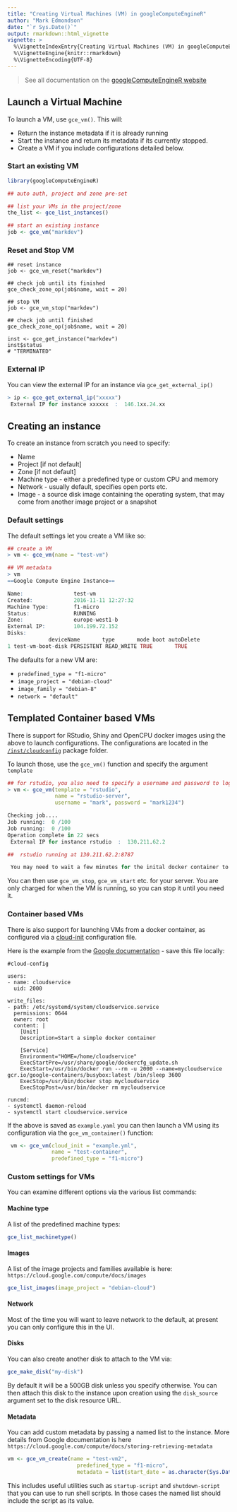 ```yaml
---
title: "Creating Virtual Machines (VM) in googleComputeEngineR"
author: "Mark Edmondson"
date: "`r Sys.Date()`"
output: rmarkdown::html_vignette
vignette: >
  %\VignetteIndexEntry{Creating Virtual Machines (VM) in googleComputeEngineR}
  %\VignetteEngine{knitr::rmarkdown}
  %\VignetteEncoding{UTF-8}
---
```


> See all documentation on the [googleComputeEngineR website](https://cloudyr.github.io/googleComputeEngineR/)

## Launch a Virtual Machine

To launch a VM, use `gce_vm()`. This will:

* Return the instance metadata if it is already running
* Start the instance and return its metadata if its currently stopped.
* Create a VM if you include configurations detailed below.


### Start an existing VM

```r
library(googleComputeEngineR)

## auto auth, project and zone pre-set

## list your VMs in the project/zone
the_list <- gce_list_instances()

## start an existing instance
job <- gce_vm("markdev")

``` 

### Reset and Stop VM

```
## reset instance
job <- gce_vm_reset("markdev")
  
## check job until its finished
gce_check_zone_op(job$name, wait = 20)
  
## stop VM
job <- gce_vm_stop("markdev")
  
## check job until finished
gce_check_zone_op(job$name, wait = 20)
  
inst <- gce_get_instance("markdev")
inst$status
# "TERMINATED"  
```

### External IP

You can view the external IP for an instance via `gce_get_external_ip()`

```r
> ip <- gce_get_external_ip("xxxxx")
 External IP for instance xxxxxx  :  146.1xx.24.xx 
```

## Creating an instance

To create an instance from scratch you need to specify:

* Name
* Project [if not default]
* Zone [if not default]
* Machine type - either a predefined type or custom CPU and memory
* Network - usually default, specifies open ports etc.
* Image - a source disk image containing the operating system, that may come from another image project or a snapshot

### Default settings

The default settings let you create a VM like so:

```r
## create a VM
> vm <- gce_vm(name = "test-vm")

## VM metadata
> vm
==Google Compute Engine Instance==

Name:                test-vm
Created:             2016-11-11 12:27:32
Machine Type:        f1-micro
Status:              RUNNING
Zone:                europe-west1-b
External IP:         104.199.72.152
Disks: 
             deviceName       type       mode boot autoDelete
1 test-vm-boot-disk PERSISTENT READ_WRITE TRUE       TRUE
```

The defaults for a new VM are:

* `predefined_type = "f1-micro"`
* `image_project = "debian-cloud"`
* `image_family = "debian-8"`
* `network = "default"`

## Templated Container based VMs

There is support for RStudio, Shiny and OpenCPU docker images using the above to launch configurations.  The configurations are located in the [`/inst/cloudconfig`](https://github.com/MarkEdmondson1234/googleComputeEngineR/tree/master/inst/cloudconfig) package folder.

To launch those, use the `gce_vm()` function and specify the argument `template`

```r
## for rstudio, you also need to specify a username and password to login
> vm <- gce_vm(template = "rstudio",
               name = "rstudio-server",
               username = "mark", password = "mark1234")

Checking job....
Job running:  0 /100
Job running:  0 /100
Operation complete in 22 secs
 External IP for instance rstudio  :  130.211.62.2 

##  rstudio running at 130.211.62.2:8787 

 You may need to wait a few minutes for the inital docker container to download and install before logging in.

```

You can then use `gce_vm_stop`, `gce_vm_start` etc. for your server.  You are only charged for when the VM is running, so you can stop it until you need it.

### Container based VMs

There is also support for launching VMs from a docker container, as configured via a [cloud-init](https://cloudinit.readthedocs.io/en/latest/topics/format.html) configuration file.

Here is the example from the [Google documentation](https://cloud.google.com/compute/docs/containers/vm-image/) - save this file locally:

```
#cloud-config

users:
- name: cloudservice
  uid: 2000

write_files:
- path: /etc/systemd/system/cloudservice.service
  permissions: 0644
  owner: root
  content: |
    [Unit]
    Description=Start a simple docker container

    [Service]
    Environment="HOME=/home/cloudservice"
    ExecStartPre=/usr/share/google/dockercfg_update.sh
    ExecStart=/usr/bin/docker run --rm -u 2000 --name=mycloudservice gcr.io/google-containers/busybox:latest /bin/sleep 3600
    ExecStop=/usr/bin/docker stop mycloudservice
    ExecStopPost=/usr/bin/docker rm mycloudservice

runcmd:
- systemctl daemon-reload
- systemctl start cloudservice.service
```

If the above is saved as `example.yaml` you can then launch a VM using its configuration via the `gce_vm_container()` function:

```r
 vm <- gce_vm(cloud_init = "example.yml",
              name = "test-container",
              predefined_type = "f1-micro")

```


### Custom settings for VMs

You can examine different options via the various list commands:

#### Machine type

A list of the predefined machine types:
```r
gce_list_machinetype()
```

#### Images

A list of the image projects and families available is here: `https://cloud.google.com/compute/docs/images`
```r
gce_list_images(image_project = "debian-cloud")
```

#### Network

Most of the time you will want to leave network to the default, at present you can only configure this in the UI.

#### Disks

You can also create another disk to attach to the VM via:

```r
gce_make_disk("my-disk")
```

By default it will be a 500GB disk unless you specify otherwise. You can then attach this disk to the instance upon creation using the `disk_source` argument set to the disk resource URL.

#### Metadata

You can add custom metadata by passing a named list to the instance.  More details from Google documentation is here `https://cloud.google.com/compute/docs/storing-retrieving-metadata`

```r
vm <- gce_vm_create(name = "test-vm2", 
                      predefined_type = "f1-micro",
                      metadata = list(start_date = as.character(Sys.Date())))
```

This includes useful utilities such as `startup-script` and `shutdown-script` that you can use to run shell scripts.  In those cases the named list should include the script as its value.

